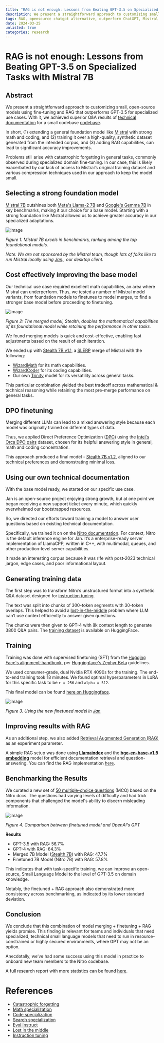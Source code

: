 ```yaml
---
title: "RAG is not enough: Lessons from Beating GPT-3.5 on Specialized Tasks with Mistral 7B"
description: We present a straightforward approach to customizing small, open-source models using fine-tuning and RAG that outperforms GPT-3.5 for specialized use cases. 
tags: RAG, opensource chatgpt alternative, outperform ChatGPT, Mistral
date: 2024-03-25
unlisted: true
categories: research
---
```




# RAG is not enough: Lessons from Beating GPT-3.5 on Specialized Tasks with Mistral 7B

## Abstract

We present a straightforward approach to customizing small, open-source models using fine-tuning and RAG that outperforms GPT-3.5 for specialized use cases. With it, we achieved superior Q&A results of [technical documentation](https://nitro.jan.ai/docs) for a small codebase [codebase](https://github.com/menloresearch/nitro).

In short, (1) extending a general foundation model like [Mistral](https://huggingface.co/mistralai/Mistral-7B-v0.1) with strong math and coding, and (2) training it over a high-quality, synthetic dataset generated from the intended corpus, and (3) adding RAG capabilities, can lead to significant accuracy improvements.

Problems still arise with catastrophic forgetting in general tasks, commonly observed during specialized domain fine-tuning. In our case, this is likely exacerbated by our lack of access to Mistral’s original training dataset and various compression techniques used in our approach to keep the model small.

## Selecting a strong foundation model

[Mistral 7B](https://huggingface.co/mistralai/Mistral-7B-v0.1) outshines both [Meta's Llama-2 7B](https://huggingface.co/meta-llama/Llama-2-7b) and [Google's Gemma 7B](https://huggingface.co/google/gemma-7b) in key benchmarks, making it our choice for a base model. Starting with a strong foundation like Mistral allowed us to achieve greater accuracy in our specialized adaptations.

![image](https://hackmd.io/_uploads/S1TN64kTa.png)

*Figure 1. Mistral 7B excels in benchmarks, ranking among the top foundational models.*

*Note: We are not sponsored by the Mistral team, though lots of folks like to run Mistral locally using [Jan](https://jan.ai/)., our desktop client.*

## Cost effectively improving the base model

Our technical use case required excellent math capabilities, an area where Mistral can underperform. Thus, we tested a number of Mistral model variants, from foundation models to finetunes to model merges, to find a stronger base model before proceeding to finetuning.

![image](https://hackmd.io/_uploads/SkYBaVk6a.png)

*Figure 2: The merged model, Stealth, doubles the mathematical capabilities of its foundational model while retaining the performance in other tasks.*

We found merging models is quick and cost-effective, enabling fast adjustments based on the result of each iteration.

We ended up with [Stealth 7B v1.1](https://huggingface.co/jan-hq/stealth-v1.1), a [SLERP](https://github.com/Digitous/LLM-SLERP-Merge) merge of Mistral with the following:

- [WizardMath](https://huggingface.co/WizardLM/WizardMath-7B-V1.1) for its math capabilities.
- [WizardCoder](https://huggingface.co/WizardLM/WizardCoder-Python-7B-V1.0) for its coding capabilities.
- Our own [Trinity](https://huggingface.co/jan-hq/trinity-v1.2) model for its versatility across general tasks.

This particular combination yielded the best tradeoff across mathematical & technical reasoning while retaining the most pre-merge performance on general tasks.

## **DPO finetuning**

Merging different LLMs can lead to a mixed answering style because each model was originally trained on different types of data.

Thus, we applied Direct Preference Optimization ([DPO](https://arxiv.org/abs/2305.18290)) using the [Intel's Orca DPO pairs](https://huggingface.co/datasets/Intel/orca_dpo_pairs) dataset, chosen for its helpful answering style in general, math and coding concentration.

This approach produced a final model - [Stealth 7B v1.2](https://huggingface.co/jan-hq/stealth-v1.2), aligned to our technical preferences and demonstrating minimal loss.

## **Using our own technical documentation**

With the base model ready, we started on our specific use case.

Jan is an open-source project enjoying strong growth, but at one point we began receiving a new support ticket every minute, which quickly overwhelmed our bootstrapped resources.

So, we directed our efforts toward training a model to answer user questions based on existing technical documentation. 

Specifically, we trained it on on the [Nitro documentation](https://nitro.jan.ai/docs). For context, Nitro is the default inference engine for Jan. It’s a enterprise-ready server implementation of LlamaCPP, written in C++, with multimodal, queues, and other production-level server capabilities. 

It made an interesting corpus because it was rife with post-2023 technical jargon, edge cases, and poor informational layout.

## Generating training data

The first step was to transform Nitro’s unstructured format into a synthetic Q&A dataset designed for [instruction tuning](https://arxiv.org/pdf/2109.01652.pdf). 

The text was split into chunks of 300-token segments with 30-token overlaps. This helped to avoid a [lost-in-the-middle](https://arxiv.org/abs/2307.03172) problem where LLM can’t use context efficiently to answer given questions.

The chunks were then given to GPT-4 with 8k context length to generate 3800 Q&A pairs. The [training dataset](https://huggingface.co/datasets/jan-hq/nitro_binarized_v2) is available on HuggingFace.

## **Training**

Training was done with supervised finetuning (SFT) from the [Hugging Face's alignment-handbook](https://github.com/huggingface/alignment-handbook), per [Huggingface's Zephyr Beta](https://github.com/huggingface/alignment-handbook/tree/main/recipes/zephyr-7b-beta) guidelines. 

We used consumer-grade, dual Nvidia RTX 4090s for the training. The end-to-end training took 18 minutes. We found optimal hyperparameters in LoRA for this specific task to be `r = 256` and `alpha = 512`.

This final model can be found [here on Huggingface](https://huggingface.co/jan-hq/nitro-v1.2-e3).

![image](https://hackmd.io/_uploads/SJyDTVk6p.png)

*Figure 3. Using the new finetuned model in [Jan](https://jan.ai/)*

## Improving results with RAG

As an additional step, we also added [Retrieval Augmented Generation (RAG)](https://blogs.nvidia.com/blog/what-is-retrieval-augmented-generation/) as an experiment parameter.

A simple RAG setup was done using **[Llamaindex](https://www.llamaindex.ai/)** and the **[bge-en-base-v1.5 embedding](https://huggingface.co/BAAI/bge-base-en-v1.5)** model for efficient documentation retrieval and question-answering. You can find the RAG implementation [here](https://github.com/menloresearch/open-foundry/blob/main/rag-is-not-enough/rag/nitro_rag.ipynb).

## Benchmarking the Results

We curated a new set of [50 multiple-choice questions](https://github.com/menloresearch/open-foundry/blob/main/rag-is-not-enough/rag/mcq_nitro.csv) (MCQ) based on the Nitro docs. The questions had varying levels of difficulty and had trick components that challenged the model's ability to discern misleading information.

![image](https://hackmd.io/_uploads/By9vaE1Ta.png)

*Figure 4. Comparison between finetuned model and OpenAI's GPT*

**Results**

- GPT-3.5 with RAG: 56.7%
- GPT-4 with RAG: 64.3%
- Merged 7B Model ([Stealth 7B](https://huggingface.co/jan-hq/stealth-v1.3)) with RAG: 47.7%
- Finetuned 7B Model (Nitro 7B) with RAG: 57.8%

This indicates that with task-specific training, we can improve an open-source, Small Language Model to the level of GPT-3.5 on domain knowledge. 

Notably, the finetuned + RAG approach also demonstrated more consistency across benchmarking, as indicated by its lower standard deviation.

## Conclusion

We conclude that this combination of model merging + finetuning + RAG yields promise. This finding is relevant for teams and individuals that need specialized, technical small language models that need to run in resource-constrained or highly secured environments, where GPT may not be an option.

Anecdotally, we’ve had some success using this model in practice to onboard new team members to the Nitro codebase.

A full research report with more statistics can be found [here](https://github.com/menloresearch/open-foundry/blob/main/rag-is-not-enough/README.md).

# References

- [Catastrophic forgetting](https://arxiv.org/abs/2308.08747)
- [Math specialization](https://arxiv.org/abs/2308.09583)
- [Code specialization](https://arxiv.org/abs/2306.08568)
- [Search specialization](https://github.com/SciPhi-AI/agent-search)
- [Evol Instruct](https://github.com/nlpxucan/WizardLM)
- [Lost in the middle](https://arxiv.org/abs/2307.03172)
- [Instruction tuning](https://arxiv.org/pdf/2109.01652.pdf)

<CTABlog />